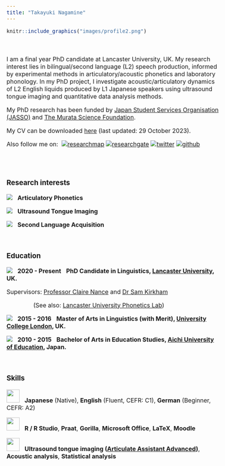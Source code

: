 ```yaml
---
title: "Takayuki Nagamine"
---
```



<style type="text/css">

body, td {
   font-size: 16px;
}
<!-- code.r{ -->
<!--   font-size: 12px; -->
<!-- } -->
<!-- pre { -->
<!--   font-size: 12px -->
<!-- } -->
</style>



```r
knitr::include_graphics("images/profile2.png")
```


<br>
<br>
I am a final year PhD candidate at Lancaster University, UK. My research interest lies in bilingual/second language (L2) speech production, informed by experimental methods in articulatory/acoustic phonetics and laboratory phonology. In my PhD project, I investigate acoustic/articulatory dynamics of L2 English liquids produced by L1 Japanese speakers using ultrasound tongue imaging and quantitative data analysis methods. 


My PhD research has been funded by [Japan Student Services Organisation (JASSO)](https://www.jasso.go.jp/ryugaku/scholarship_a/daigakuin/index.html) and [The Murata Science Foundation](https://corporate.murata.com/ja-jp/group/zaidan).


My CV can be downloaded [here](https://github.com/TakayukiNagamine/takayukinagamine.github.io/raw/main/papers/Takayuki_Nagamine_CV.pdf) (last updated: 29 October 2023).

Also follow me on:&nbsp;&nbsp;<a href='https://researchmap.jp/takayukinagamine' target='_blank'><img title='researchmap' alt='researchmap' src='https://researchmap.jp/outline/img/researchmap130.gif' border="0"/></a> <a href='https://www.researchgate.net/profile/Takayuki_Nagamine' target='_blank'><img title='researchgate' alt='researchgate' src='https://img.icons8.com/external-tal-revivo-color-tal-revivo/40/null/external-researchgate-a-social-networking-site-for-scientists-and-researchers-to-share-papers-logo-color-tal-revivo.png' /></a> <a href='https://twitter.com/tn75146488' target='_blank'><img title='twitter' alt='twitter' src='https://img.icons8.com/fluency/48/null/twitter-squared.png' /></a> <a href='https://github.com/TakayukiNagamine' target='_blank'><img title='github' alt='github' src='https://img.icons8.com/ios-filled/40/null/github.png' /></a>

<br>
<br>


### Research interests

<img src="https://img.icons8.com/external-smashingstocks-detailed-outline-smashing-stocks/40/null/external-phonetics-foreign-language-smashingstocks-detailed-outline-smashing-stocks.png"/> &nbsp; **Articulatory Phonetics**

<img src="https://img.icons8.com/external-others-pike-picture/40/null/external-Ultrasound-gynecology-others-pike-picture-2.png"/> &nbsp; **Ultrasound Tongue Imaging**

<img src="https://img.icons8.com/ios/40/null/language-skill.png"/> &nbsp; **Second Language Acquisition**

<br>

### Education
<img src="https://img.icons8.com/glyph-neue/40/null/graduation-cap.png"/> &nbsp; **2020 - Present** &nbsp; **PhD Candidate in Linguistics, [Lancaster University](https://www.lancaster.ac.uk/), UK.**

  Supervisors: [Professor Claire Nance](https://clairenance.github.io/) and [Dr Sam Kirkham](https://samkirkham.github.io/)

&nbsp;&nbsp;&nbsp;&nbsp;&nbsp;&nbsp;&nbsp;&nbsp;&nbsp;&nbsp;&nbsp;&nbsp;&nbsp;&nbsp;&nbsp;&nbsp;(See also: [Lancaster University Phonetics Lab](http://wp.lancs.ac.uk/phonetics/))

<img src="https://img.icons8.com/glyph-neue/40/null/graduation-cap.png"/> &nbsp; **2015 - 2016** &nbsp; **Master of Arts in Linguistics (with Merit), [University College London](https://www.ucl.ac.uk/), UK.**

<img src="https://img.icons8.com/glyph-neue/40/null/graduation-cap.png"/> &nbsp; **2010 - 2015** &nbsp; **Bachelor of Arts in Education Studies, [Aichi University of Education](https://www.aichi-edu.ac.jp/), Japan.**

<br>

### Skills

<img width="35" height="35" src="https://img.icons8.com/ios-filled/50/language.png"/> &nbsp; **Japanese** (Native), **English** (Fluent, CEFR: C1), **German** (Beginner, CEFR: A2)

<img width="35" height="35" src="https://img.icons8.com/ios-filled/50/monitor--v1.png"/> &nbsp; **R / R Studio**, **Praat**, **Gorilla**, **Microsoft Office**, **LaTeX**, **Moodle**

<img width="35" height="35" src="https://img.icons8.com/ios-filled/50/open-end-wrench.png"/> &nbsp; **Ultrasound tongue imaging ([Articulate Assistant Advanced](http://www.articulateinstruments.com/aaa/))**, **Acoustic analysis**, **Statistical analysis**